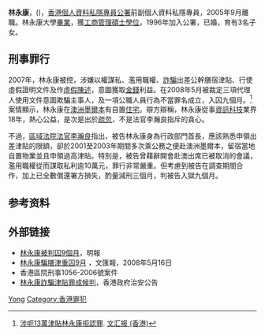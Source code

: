 '''林永康'''，({{bd|1948年|}})，[[香港個人資料私隱專員公署|香港個人資料私隱專員公署]]前副個人資料私隱專員，2005年9月離職。林永康大學[[畢業|畢業]]，獲[[工商管理|工商管理]][[碩士學位|碩士學位]]，1996年加入公署，已婚，育有3名子女。

==刑事罪行==
2007年，林永康被控，涉嫌以權謀私、濫用職權、[[詐騙|詐騙]]出差公幹膳宿津貼、行使虛假證明文件及作[[虛假陳述|虛假陳述]]，意圖獲取[[金錢|金錢]]利益。在2008年5月被裁定三項代理人使用文件意圖欺騙主事人，及一項公職人員行為不當罪名成立，入囚九個月。<ref>[https://web.archive.org/web/20080430064139/http://paper.wenweipo.com/2008/02/21/YO0802210014.htm 涉呃13萬津貼林永康拒認罪]. [[文汇报_(香港)|文汇报 (香港)]]</ref>案情顯示，林永康在[[澳洲|澳洲]][[墨爾本|墨爾本]]有自置[[住宅|住宅]]。辯方辯稱，林永康從事[[資訊科技|資訊科技]]業界18年，熱心公益，是次是出於[[疏忽|疏忽]]，不是法官李瀚良指斥的貪心。

不過，[[區域法院|區域法院]][[法官|法官]][[李瀚良|李瀚良]]指出，被告林永康身為行政部門首長，應該熟悉申領出差津貼的限額，卻於2001至2003年期間多次乘公務之便赴澳洲墨爾本，留宿當地自置物業並且申領過高津貼。特別是，被告曾藉辭開會赴澳出席已被取消的會議，濫用職權從而謀取私利逾10萬元，罪行非常嚴重。但考慮到被告在調查期間合作，加上已全數償還署方損失，酌量減刑三個月，判被告入獄九個月。

== 参考资料 ==
{{reflist}}

== 外部链接 ==
* [http://www.mpinews.com/htm/INews/20080515/gb41637a.htm 林永康被判囚9個月]{{dead link|date=2018年3月 |bot=InternetArchiveBot |fix-attempted=yes }}，明報
* [http://paper.wenweipo.com/2008/05/16/HK0805160028.htm 林永康騙膳津重囚9月] {{Wayback|url=http://paper.wenweipo.com/2008/05/16/HK0805160028.htm |date=20080518111451 }}，文匯報，2008年5月16日
* 香港區院刑事1056-2006號案件
* [http://news.gov.hk/tc/category/lawandorder/080423/html/080423tc08001.htm 林永康詐騙津貼罪成候判]{{dead link|date=2018年3月 |bot=InternetArchiveBot |fix-attempted=yes }}，香港政府治安公告

{{Authority control}}
{{DEFAULTSORT:Lin林}}
[[Category:林姓|Yong]]
[[Category:香港罪犯|Category:香港罪犯]]